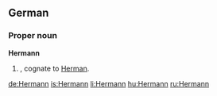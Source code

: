 ==German==

===Proper noun===
'''Hermann'''

# {{given name|male|lang=de}}, cognate to [[Herman]].

[[de:Hermann]]
[[is:Hermann]]
[[li:Hermann]]
[[hu:Hermann]]
[[ru:Hermann]]